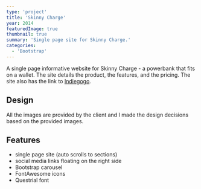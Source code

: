 ```yaml
---
type: 'project'
title: 'Skinny Charge'
year: 2014
featuredImage: true
thumbnail: true
summary: 'Single page site for Skinny Charge.'
categories:
  - 'Bootstrap'
---
```


A single page informative website for Skinny Charge - a powerbank that fits on a wallet. The site details the product, the features, and the pricing. The site also has the link to [Indiegogo](https://www.indiegogo.com/projects/skinny-charge-power-that-fits-in-your-wallet).

## Design

All the images are provided by the client and I made the design decisions based on the provided images.

## Features

- single page site (auto scrolls to sections)
- social media links floating on the right side
- Bootstrap carousel
- FontAwesome icons
- Questrial font
